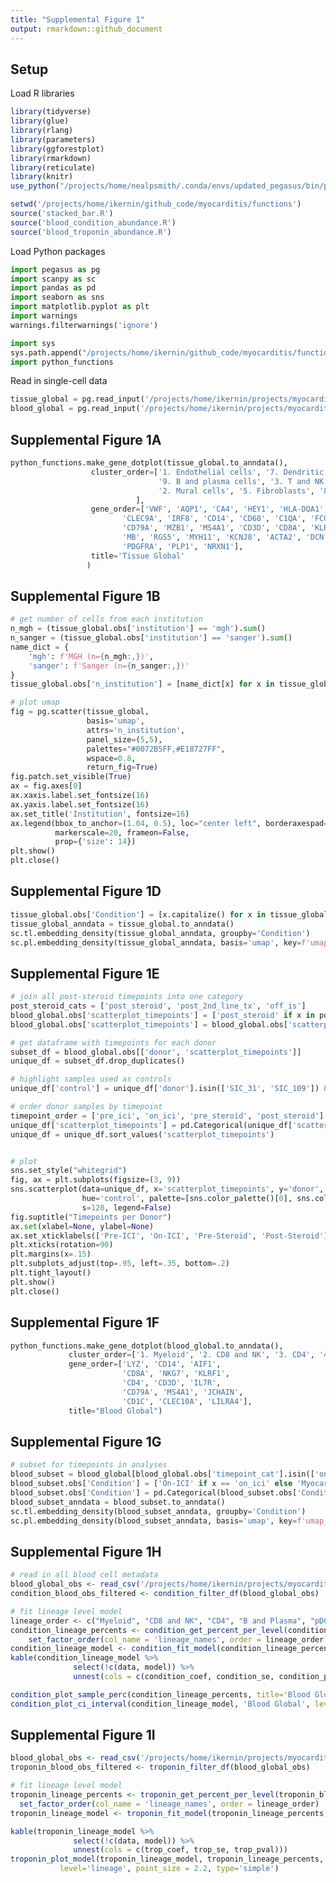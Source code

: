 ---
title: "Supplemental Figure 1"
output: rmarkdown::github_document
---

## Setup

Load R libraries
```{r message=FALSE, load_r_libraries}
library(tidyverse)
library(glue)
library(rlang)
library(parameters)
library(ggforestplot)
library(rmarkdown)
library(reticulate)
library(knitr)
use_python("/projects/home/nealpsmith/.conda/envs/updated_pegasus/bin/python")

setwd('/projects/home/ikernin/github_code/myocarditis/functions')
source('stacked_bar.R')
source('blood_condition_abundance.R')
source('blood_troponin_abundance.R')

```

Load Python packages
```{python load_python_packages}
import pegasus as pg
import scanpy as sc
import pandas as pd
import seaborn as sns
import matplotlib.pyplot as plt
import warnings
warnings.filterwarnings('ignore')

import sys
sys.path.append("/projects/home/ikernin/github_code/myocarditis/functions")
import python_functions
```

Read in single-cell data
```{python results='hide', read_data}
tissue_global = pg.read_input('/projects/home/ikernin/projects/myocarditis/github_datasets/tissue_global.zarr')
blood_global = pg.read_input('/projects/home/ikernin/projects/myocarditis/github_datasets/blood_global.zarr')
```


## Supplemental Figure 1A

```{python, supp_1a}
python_functions.make_gene_dotplot(tissue_global.to_anndata(),
                  cluster_order=['1. Endothelial cells', '7. Dendritic cells', '4. Myeloid cells',
                                 '9. B and plasma cells', '3. T and NK cells', '6. Cardiomyocytes',
                                 '2. Mural cells', '5. Fibroblasts', '8. Neuronal cells',
                            ],
                  gene_order=['VWF', 'AQP1', 'CA4', 'HEY1', 'HLA-DQA1', 'CD1C',
                         'CLEC9A', 'IRF8', 'CD14', 'CD68', 'C1QA', 'FCGR3A',
                         'CD79A', 'MZB1', 'MS4A1', 'CD3D', 'CD8A', 'KLRB1', 'TNNI3',
                         'MB', 'RGS5', 'MYH11', 'KCNJ8', 'ACTA2', 'DCN',
                         'PDGFRA', 'PLP1', 'NRXN1'],
                  title='Tissue Global'
                 )
```


## Supplemental Figure 1B

```{python supp_1b}
# get number of cells from each institution
n_mgh = (tissue_global.obs['institution'] == 'mgh').sum()
n_sanger = (tissue_global.obs['institution'] == 'sanger').sum()
name_dict = {
    'mgh': f'MGH (n={n_mgh:,})',
    'sanger': f'Sanger (n={n_sanger:,})'
}
tissue_global.obs['n_institution'] = [name_dict[x] for x in tissue_global.obs['institution']]

# plot umap
fig = pg.scatter(tissue_global,
                 basis='umap',
                 attrs='n_institution',
                 panel_size=(5,5),
                 palettes="#0072B5FF,#E18727FF",
                 wspace=0.8,
                 return_fig=True)
fig.patch.set_visible(True)
ax = fig.axes[0]
ax.xaxis.label.set_fontsize(16)
ax.yaxis.label.set_fontsize(16)
ax.set_title('Institution', fontsize=16)
ax.legend(bbox_to_anchor=(1.04, 0.5), loc="center left", borderaxespad=0,
          markerscale=20, frameon=False,
          prop={'size': 14})
plt.show()
plt.close()
```


## Supplemental Figure 1D

```{python supp_1d}
tissue_global.obs['Condition'] = [x.capitalize() for x in tissue_global.obs['condition']]
tissue_global_anndata = tissue_global.to_anndata()
sc.tl.embedding_density(tissue_global_anndata, groupby='Condition')
sc.pl.embedding_density(tissue_global_anndata, basis='umap', key=f'umap_density_Condition', colorbar_loc=None)
```


## Supplemental Figure 1E

```{python supp_1e}
# join all post-steroid timepoints into one category
post_steroid_cats = ['post_steroid', 'post_2nd_line_tx', 'off_is']
blood_global.obs['scatterplot_timepoints'] = ['post_steroid' if x in post_steroid_cats else x for x in blood_global.obs['timepoint_cat']]
blood_global.obs['scatterplot_timepoints'] = blood_global.obs['scatterplot_timepoints'].astype('category')

# get dataframe with timepoints for each donor
subset_df = blood_global.obs[['donor', 'scatterplot_timepoints']]
unique_df = subset_df.drop_duplicates()

# highlight samples used as controls
unique_df['control'] = unique_df['donor'].isin(['SIC_31', 'SIC_109']) & (unique_df['scatterplot_timepoints'] == 'on_ici')

# order donor samples by timepoint
timepoint_order = ['pre_ici', 'on_ici', 'pre_steroid', 'post_steroid']
unique_df['scatterplot_timepoints'] = pd.Categorical(unique_df['scatterplot_timepoints'], timepoint_order)
unique_df = unique_df.sort_values('scatterplot_timepoints')


# plot
sns.set_style("whitegrid")
fig, ax = plt.subplots(figsize=(3, 9))
sns.scatterplot(data=unique_df, x='scatterplot_timepoints', y='donor',
                hue='control', palette=[sns.color_palette()[0], sns.color_palette()[4]],
                s=120, legend=False)
fig.suptitle("Timepoints per Donor")
ax.set(xlabel=None, ylabel=None)
ax.set_xticklabels(['Pre-ICI', 'On-ICI', 'Pre-Steroid', 'Post-Steroid'])
plt.xticks(rotation=90)
plt.margins(x=.15)
plt.subplots_adjust(top=.95, left=.35, bottom=.2)
plt.tight_layout()
plt.show()
plt.close()
```


## Supplemental Figure 1F

```{python supp_1f}
python_functions.make_gene_dotplot(blood_global.to_anndata(),
             cluster_order=['1. Myeloid', '2. CD8 and NK', '3. CD4', '4. B and Plasma', '5. pDCs and cDCs'],
             gene_order=['LYZ',	'CD14',	'AIF1',
                         'CD8A', 'NKG7', 'KLRF1',
                         'CD4', 'CD3D', 'IL7R',
                         'CD79A', 'MS4A1', 'JCHAIN',
                         'CD1C', 'CLEC10A', 'LILRA4'],
             title="Blood Global")
```


## Supplemental Figure 1G

```{python supp_1g}
# subset for timepoints in analyses
blood_subset = blood_global[blood_global.obs['timepoint_cat'].isin(['on_ici', 'pre_steroid'])].copy()
blood_subset.obs['Condition'] = ['On-ICI' if x == 'on_ici' else 'Myocarditis' for x in blood_subset.obs['timepoint_cat']]
blood_subset.obs['Condition'] = pd.Categorical(blood_subset.obs['Condition'], ['On-ICI', 'Myocarditis'])
blood_subset_anndata = blood_subset.to_anndata()
sc.tl.embedding_density(blood_subset_anndata, groupby='Condition')
sc.pl.embedding_density(blood_subset_anndata, basis='umap', key=f'umap_density_Condition', colorbar_loc=None)
```


## Supplemental Figure 1H

```{r message = F, results = 'hold', supp_1h}
# read in all blood cell metadata
blood_global_obs <- read_csv('/projects/home/ikernin/projects/myocarditis/github_datasets/blood_global_obs.csv')
condition_blood_obs_filtered <- condition_filter_df(blood_global_obs)

# fit lineage level model
lineage_order <- c("Myeloid", "CD8 and NK", "CD4", "B and Plasma", "pDCs and cDCs")
condition_lineage_percents <- condition_get_percent_per_level(condition_blood_obs_filtered, level='lineage') %>%
    set_factor_order(col_name = 'lineage_names', order = lineage_order)
condition_lineage_model <- condition_fit_model(condition_lineage_percents, level='lineage')
kable(condition_lineage_model %>%
              select(!c(data, model)) %>%
              unnest(cols = c(condition_coef, condition_se, condition_pval)))

condition_plot_sample_perc(condition_lineage_percents, title='Blood Global', level='lineage')
condition_plot_ci_interval(condition_lineage_model, 'Blood Global', level='lineage')
```


## Supplemental Figure 1I

```{r message = F, results = 'hold', supp_1i}
blood_global_obs <- read_csv('/projects/home/ikernin/projects/myocarditis/github_datasets/blood_global_obs.csv')
troponin_blood_obs_filtered <- troponin_filter_df(blood_global_obs)

# fit lineage level model
troponin_lineage_percents <- troponin_get_percent_per_level(troponin_blood_obs_filtered, level='lineage') %>%
  set_factor_order(col_name = 'lineage_names', order = lineage_order)
troponin_lineage_model <- troponin_fit_model(troponin_lineage_percents, level='lineage')

kable(troponin_lineage_model %>%
              select(!c(data, model)) %>%
              unnest(cols = c(trop_coef, trop_se, trop_pval)))
troponin_plot_model(troponin_lineage_model, troponin_lineage_percents, "All Cells",
           level='lineage', point_size = 2.2, type='simple')
```




